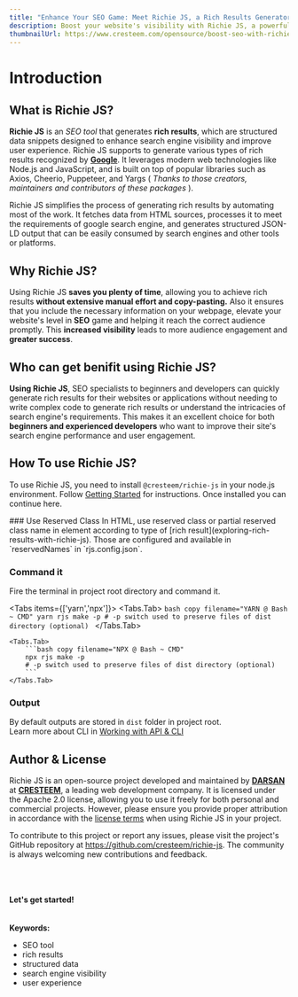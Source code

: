 ---
title: "Enhance Your SEO Game: Meet Richie JS, a Rich Results Generator"
description: Boost your website's visibility with Richie JS, a powerful SEO tool that generates rich results for enhanced search engine rankings and improved user experience. Learn how to simplify your SEO process and increase your online presence with our innovative solution.
thumbnailUrl: https://www.cresteem.com/opensource/boost-seo-with-richie-js/thumbnail.png
---


# Introduction

## What is Richie JS?
**Richie JS** is an *SEO tool* that generates **rich results**, which are structured data snippets designed to enhance search engine visibility and improve user experience. Richie JS supports to generate various types of rich results recognized by [**Google**](https://developers.google.com/search/docs/appearance/structured-data/search-gallery). It leverages modern web technologies like Node.js and JavaScript, and is built on top of popular libraries such as Axios, Cheerio, Puppeteer, and Yargs ( _Thanks to those creators, maintainers and contributors of these packages_ ).

Richie JS simplifies the process of generating rich results by automating most of the work. It fetches data from HTML sources, processes it to meet the requirements of google search engine, and generates structured JSON-LD output that can be easily consumed by search engines and other tools or platforms.

## Why Richie JS?
Using Richie JS **saves you plenty of time**, allowing you to achieve rich results **without extensive manual effort and copy-pasting.** Also it ensures that you include the necessary information on your webpage, elevate your website's level in **SEO** game and helping it reach the correct audience promptly. This **increased visibility** leads to more audience engagement and **greater success**.

## Who can get benifit using Richie JS?
**Using Richie JS**, SEO specialists to beginners and developers can quickly generate rich results for their websites or applications without needing to write complex code to generate rich results or understand the intricacies of search engine's requirements. This makes it an excellent choice for both **beginners and experienced developers** who want to improve their site's search engine performance and user engagement.

## How To use Richie JS?
To use Richie JS, you need to install `@cresteem/richie-js` in your node.js environment. Follow [Getting Started](getting-started-with-richie-js) for instructions. Once installed you can continue here.

<Steps>
### Use Reserved Class
In HTML, use reserved class or partial reserved class name in element according to type of [rich result](exploring-rich-results-with-richie-js).
Those are configured and available in `reservedNames` in `rjs.config.json`.
 
### Command it
Fire the terminal in project root directory and command it.

<Tabs items={['yarn','npx']}>
    <Tabs.Tab>
        ```bash copy filename="YARN @ Bash ~ CMD"
        yarn rjs make -p
        # -p switch used to preserve files of dist directory (optional)
        ```
    </Tabs.Tab>

    <Tabs.Tab>
        ```bash copy filename="NPX @ Bash ~ CMD"
        npx rjs make -p
        # -p switch used to preserve files of dist directory (optional)
        ```
    </Tabs.Tab>
</Tabs>

### Output
By default outputs are stored in `dist` folder in project root.<br/>
Learn more about CLI in [Working with API & CLI](working-with-richie-js-api-and-cli)
</Steps>

## Author & License
Richie JS is an open-source project developed and maintained by  <a href="https://in.linkedin.com/in/iamspdarsan"><b>DARSAN</b></a> at [**CRESTEEM**](https://cresteem.com/), a leading web development company. It is licensed under the Apache 2.0 license, allowing you to use it freely for both personal and commercial projects. However, please ensure you provide proper attribution in accordance with the [license terms](https://github.com/cresteem/Richie-JS/blob/main/LICENSE) when using Richie JS in your project.

To contribute to this project or report any issues, please visit the project's GitHub repository at
https://github.com/cresteem/richie-js. The community is always welcoming new contributions and feedback.

<br/>
<br/>
<br/>
<b>Let's get started!</b>

<br/>
<br/>
<br/>
<strong>Keywords:</strong>
<ul className={style.keywords}>
    <li>SEO tool</li>
    <li>rich results</li>
    <li>structured data</li>
    <li>search engine visibility</li>
    <li>user experience</li>
</ul>